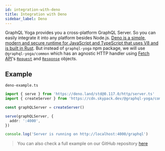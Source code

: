 ```yaml
---
id: integration-with-deno
title: Integration with Deno
sidebar_label: Deno
---
```


GraphQL Yoga provides you a cross-platform GraphQL Server. So you can easily integrate it into any platform besides Node.js.
[Deno is a simple, modern and secure runtime for JavaScript and TypeScript that uses V8 and is built in Rust](https://deno.land/).
But instead of `graphql-yoga` npm package, we will use `@graphql-yoga/common` which has an agnostic HTTP handler using [Fetch API](https://developer.mozilla.org/en-US/docs/Web/API/Fetch_API/Using_Fetch)'s [`Request`](https://developer.mozilla.org/en-US/docs/Web/API/Request) and [`Response`](https://developer.mozilla.org/en-US/docs/Web/API/Response) objects.

## Example

`deno-example.ts`

```ts
import { serve } from 'https://deno.land/std@0.117.0/http/server.ts'
import { createServer } from 'https://cdn.skypack.dev/@graphql-yoga/common?dts'

const graphQLServer = createServer()

serve(graphQLServer, {
  addr: ':4000',
})

console.log('Server is running on http://localhost:4000/graphql')
```

> You can also check a full example on our GitHub repository [here](https://github.com/dotansimha/graphql-yoga/tree/master/examples/deno)
